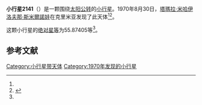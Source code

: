 {{Infobox planet
| bgcolour = #FFFFC0
| name = 2141 Simferopol
| symbol = 
| image = 
| caption = 
| discovery = yes
| discovery_ref = 
| discoverer = [[塔瑪拉·米哈伊洛夫那·斯米爾諾娃|塔瑪拉·米哈伊洛夫那·斯米爾諾娃]]
| discovery_site = [[克里米亚|克里米亚]] 
| discovered = 1970年8月30日
| designations = yes
| mp_name = 
| named_after = 
| alt_names = 1970 QC1/ 1951 SQ / 1951 TO / 1956 UF / 1960 OJ / 1973 FB1 / 1974 ON / 1975 XD1
| mp_category = [[主带小行星|主带小行星]]
| orbit_ref = <ref name="a">[http://ssd.jpl.nasa.gov/sbdb.cgi?sstr=2141 2141 Simferopol] {{Wayback|url=http://ssd.jpl.nasa.gov/sbdb.cgi?sstr=2141 |date=20201024155248 }}，小行星數據庫瀏覽器（JPL Small-Body Database Browser）－[[美国国家航空航天局|美国国家航空航天局]]喷气推进实验室</ref>
| epoch = 2456400.5 (2013年4月18日更新)
| aphelion = {{convert|3.1600072|AU|km|3|abbr=on|lk=out}}
| perihelion = {{convert|2.4488680|AU|km|3|abbr=on}}
| semimajor = {{convert|2.8044376|AU|km|3|abbr=on}}
| eccentricity = 0.1267882
| period = 1715.406692 [[日|日]]<br />4.7[[儒略年|儒略年]]
| avg_speed = 
| inclination = 5.95049
| asc_node = 271.85028
| mean_anomaly = 
| arg_peri = 55.87405
| satellites = 
| physical_characteristics = yes
| dimensions = 
| mass = 
| density = 
| surface_grav = 
| escape_velocity = 
| sidereal_day = 
| axial_tilt = 
| pole_ecliptic_lat = 
| pole_ecliptic_lon = 
| albedo = 
| temperatures= 
| temp_name1 = 
| mean_temp_1 = 
| max_temp_1 = 
| temp_name2 = 
| max_temp_2 = 
| spectral_type = 
| abs_magnitude = 55.87405
}}

'''小行星2141'''（{{lang-en|2141 Simferopol}}）是一颗围绕[[太阳|太阳]][[公转|公转]]的[[小行星|小行星]]。1970年8月30日，[[塔瑪拉·米哈伊洛夫那·斯米爾諾娃|塔瑪拉·米哈伊洛夫那·斯米爾諾娃]]在克里米亚发现了此天体<ref name="a" /><ref>{{cite news|title=小行星列表|url=http://cfa-www.harvard.edu/iau/lists/NumberedMPs.txt|accessdate=2013-07-08|newspaper=哈佛大学|archive-date=2008-05-17|archive-url=https://web.archive.org/web/20080517010638/http://cfa-www.harvard.edu/iau/lists/NumberedMPs.txt|dead-url=no}}</ref>。

这颗小行星的[[绝对星等|绝对星等]]为55.87405等<ref name="a" />。

==参考文献==
{{reflist}}
{{Minor Planet Number|[[小行星2140|小行星2140]]|[[小行星2142|小行星2142]]}}

{{小天体}}

[[Category:小行星带天体|Category:小行星带天体]]
[[Category:1970年发现的小行星|Category:1970年发现的小行星]]

{{asteroid-stub}}